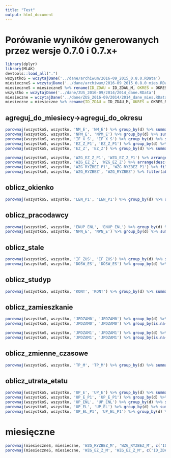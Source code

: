 ```yaml
---
title: "Test"
output: html_document
---
```


# Porówanie wyników generowanych przez wersje 0.7.0 i 0.7.x+

```r
library(dplyr)
library(MLAK)
devtools::load_all(".")
wszystkoS = wczytajDane('../dane/archiwum/2016-09_2015_0.8.0.RData')
miesieczneS = wczytajDane('../dane/archiwum/2016-09_2015_0.8.0_mies.RData')
miesieczneS = miesieczneS %>% rename(ID_ZDAU = ID_ZDAU_M, OKRES = OKRES_M) %>% semi_join(wszystkoS %>% select(ID_ZDAU))
wszystko = wczytajDane('../dane/ZUS_2016-09/2014/2014_dane.RData')
miesieczne = wczytajDane('../dane/ZUS_2016-09/2014/2014_dane_mies.RData')
miesieczne = miesieczne %>% rename(ID_ZDAU = ID_ZDAU_M, OKRES = OKRES_M) %>% semi_join(wszystko %>% select(ID_ZDAU))
```

## agreguj_do_miesiecy->agreguj_do_okresu

```r
porownaj(wszystkoS, wszystko, 'NM_E', 'NM_E') %>% group_by(d) %>% summarize(n = n()) 
porownaj(wszystkoS, wszystko, 'NPM_E', 'NPM_E') %>% group_by(d) %>% summarize(n = n()) 
porownaj(wszystkoS, wszystko, 'IF_X_S', 'IF_X_S') %>% group_by(d) %>% summarize(n = n())
porownaj(wszystkoS, wszystko, 'EZ_Z_P1', 'EZ_Z_P1') %>% group_by(d) %>% summarize(n = n()) %>% filter(abs(d) > 0.01 | is.na(d) | is.nan(d)) 
porownaj(wszystkoS, wszystko, 'EZ_Z', 'EZ_Z') %>% group_by(d) %>% summarize(n = n()) %>% filter(abs(d) > 0.01 | is.na(d) | is.nan(d)) 

porownaj(wszystkoS, wszystko, 'WZG_EZ_Z_P1', 'WZG_EZ_Z_P1') %>% arrange(desc(abs(d))) %>% filter(abs(d) > 0.0001 | is.na(d)) %>% arrange(desc(abs(d)))
porownaj(wszystkoS, wszystko, 'WZG_EZ_Z', 'WZG_EZ_Z') %>% arrange(desc(abs(d))) %>% filter(abs(d) > 0.0001 | is.na(d)) %>% arrange(desc(abs(d)))
porownaj(wszystkoS, wszystko, 'WZG_RYZBEZ_P1', 'WZG_RYZBEZ_P1') %>% filter(abs(d) > 0.001 | is.na(d)) %>% arrange(desc(abs(d)))
porownaj(wszystkoS, wszystko, 'WZG_RYZBEZ', 'WZG_RYZBEZ') %>% filter(abs(d) > 0.0001 | is.na(d)) %>% arrange(desc(abs(d)))
```

## oblicz_okienko

```r
porownaj(wszystkoS, wszystko, 'LEN_P1', 'LEN_P1') %>% group_by(d) %>% summarize(n = n()) 
```
## oblicz_pracodawcy

```r
porownaj(wszystkoS, wszystko, 'ENUP_ENL', 'ENUP_ENL') %>% group_by(d) %>% summarize(n = n()) 
porownaj(wszystkoS, wszystko, 'NPN_E', 'NPN_E') %>% group_by(d) %>% summarize(n = n()) 
```

## oblicz_stale

```r
porownaj(wszystkoS, wszystko, 'IF_ZUS', 'IF_ZUS') %>% group_by(d) %>% summarize(n = n())
porownaj(wszystkoS, wszystko, 'DOSW_ES', 'DOSW_ES') %>% group_by(d) %>% summarize(n = n())
```

## oblicz_studyp

```r
porownaj(wszystkoS, wszystko, 'KONT', 'KONT') %>% group_by(d) %>% summarize(n = n())
```

## oblicz_zamieszkanie

```r
porownaj(wszystkoS, wszystko, 'JPDZAM0', 'JPDZAM0') %>% group_by(d) %>% summarize(n = n())
porownaj(wszystkoS, wszystko, 'JPDZAM0', 'JPDZAM0') %>% group_by(is.na(a), is.na(b)) %>% summarize(n = n())

porownaj(wszystkoS, wszystko, 'JPDZAM1', 'JPDZAM1') %>% group_by(d) %>% summarize(n = n())
porownaj(wszystkoS, wszystko, 'JPDZAM1', 'JPDZAM1') %>% group_by(is.na(a), is.na(b)) %>% summarize(n = n())
```

## oblicz_zmienne_czasowe

```r
porownaj(wszystkoS, wszystko, 'TP_M', 'TP_M') %>% group_by(d) %>% summarize(n = n()) 
```

## oblicz_utrata_etatu

```r
porownaj(wszystkoS, wszystko, 'UP_E', 'UP_E') %>% group_by(d) %>% summarize(n = n()) 
porownaj(wszystkoS, wszystko, 'UP_E_P1', 'UP_E_P1') %>% group_by(d) %>% summarize(n = n()) 
porownaj(wszystkoS, wszystko, 'UP_ENL', 'UP_ENL') %>% group_by(d) %>% summarize(n = n())
porownaj(wszystkoS, wszystko, 'UP_EL', 'UP_EL') %>% group_by(d) %>% summarize(n = n()) 
porownaj(wszystkoS, wszystko, 'UP_EL_P1', 'UP_EL_P1') %>% group_by(d) %>% summarize(n = n()) 
```

# miesięczne

```r
porownaj(miesieczneS, miesieczne, 'WZG_RYZBEZ_M', 'WZG_RYZBEZ_M', c('ID_ZDAU', 'OKRES')) %>% filter(!is.nan(a), abs(d) > 0.0001) # pomijamy nan-y ze względu na błędy wyliczania w wersji 0.6.0
porownaj(miesieczneS, miesieczne, 'WZG_EZ_Z_M', 'WZG_EZ_Z_M', c('ID_ZDAU', 'OKRES')) %>% filter(!is.na(a), abs(d) > 0.0001)  # pomijamy NA, bo w poprzednim zbiorze brakowało paru kodów pocztowych, przez co ZILO wychodziło NA
```

